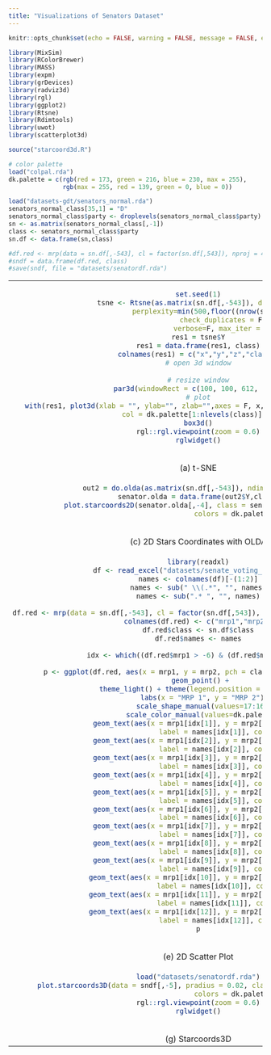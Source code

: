 ```yaml
---
title: "Visualizations of Senators Dataset"
---
```


<style type="text/css">
.main-container {
  max-width: 1500px;
  margin-left: auto;
  margin-right: auto;
}
</style>


```r
knitr::opts_chunk$set(echo = FALSE, warning = FALSE, message = FALSE, error = FALSE, cache = T)
```

```r
library(MixSim)
library(RColorBrewer)
library(MASS)
library(expm)
library(grDevices)
library(radviz3d)
library(rgl)
library(ggplot2)
library(Rtsne)
library(Rdimtools)
library(uwot)
library(scatterplot3d) 

source("starcoord3d.R")

# color palette
load("colpal.rda")
dk.palette = c(rgb(red = 173, green = 216, blue = 230, max = 255), 
               rgb(max = 255, red = 139, green = 0, blue = 0))

```

```r
load("datasets-gdt/senators_normal.rda")
senators_normal_class[35,1] = "D"
senators_normal_class$party <- droplevels(senators_normal_class$party)
sn <- as.matrix(senators_normal_class[,-1])
class <- senators_normal_class$party
sn.df <- data.frame(sn,class)

#df.red <- mrp(data = sn.df[,-543], cl = factor(sn.df[,543]), nproj = 4)$projected_df
#sndf = data.frame(df.red, class)
#save(sndf, file = "datasets/senatordf.rda")
```

<table width="500" border="0" cellpadding="0">

<tr>

<td align="center" valign="center">
```r
set.seed(1)
tsne <- Rtsne(as.matrix(sn.df[,-543]), dims = 3, 
              perplexity=min(500,floor((nrow(sn.df)-1)/3)), 
              check_duplicates = F,  
              verbose=F, max_iter = 500)
res1 = tsne$Y
res1 = data.frame(res1, class)
colnames(res1) = c("x","y","z","class")
# open 3d window
 
# resize window
par3d(windowRect = c(100, 100, 612, 612))
# plot
with(res1, plot3d(xlab = "", ylab="", zlab="",axes = F, x,y,z, type="s",size = 0.75,
                  col = dk.palette[1:nlevels(class)][as.numeric(class)]))
box3d()
rgl::rgl.viewpoint(zoom = 0.6)
rglwidget()
```
<br />
(a) t-SNE
</td>

<td align="center" valign="center">
```r
set.seed(1)
umap_res <- umap(as.matrix(sn.df[,-543]), n_components =  3, y = sn.df[,543]) 

res1 = data.frame(umap_res, class)
colnames(res1) = c("x","y","z","class")
# open 3d window

# resize window
par3d(windowRect = c(100, 100, 612, 612))
# plot
with(res1, plot3d(xlab = "", ylab="", zlab="",axes = F, x,y,z, type="s",size = 0.75,
                  col = dk.palette[1:nlevels(class)][as.numeric(class)]))
box3d()
rgl::rgl.viewpoint(zoom = 0.6)
rglwidget()
```
<br />
(b) UMAP
</td>
</tr>

<tr>

<td align="center" valign="center">
```r
out2 = do.olda(as.matrix(sn.df[,-543]), ndim = 3, class)
senator.olda = data.frame(out2$Y,class)
plot.starcoords2D(senator.olda[,-4], class = senator.olda$class, 
                  colors = dk.palette)
```
<br />
(c) 2D Stars Coordinates with OLDA
</td>

<td align="center" valign="center">
```r
out2 = do.ulda(as.matrix(sn.df[,-543]), ndim = 3, class)
senator.ulda = data.frame(out2$Y,class)
plot.starcoords2D(senator.ulda[,-4], class = senator.ulda$class, 
                  colors = dk.palette)
```
<br />
(d) 2D Stars Coordinates with ULDA
</td>
</tr>

<tr>

<td align="center" valign="center">
```r
library(readxl)
df <- read_excel("datasets/senate_voting_data.xls")
names <- colnames(df)[-(1:2)]
names <- sub(" \\(.*", "", names)
names <- sub(".* ", "", names)

df.red <- mrp(data = sn.df[,-543], cl = factor(sn.df[,543]), nproj = 2)$projected_df[,1:2]
colnames(df.red) <- c("mrp1","mrp2")
df.red$class <- sn.df$class
df.red$names <- names

idx <- which((df.red$mrp1 > -6) & (df.red$mrp1 < 7.5))

p <- ggplot(df.red, aes(x = mrp1, y = mrp2, pch = class, color = class)) + 
  geom_point() + 
  theme_light() + theme(legend.position = "none") + 
    labs(x = "MRP 1", y = "MRP 2") +
    scale_shape_manual(values=17:16) +
    scale_color_manual(values=dk.palette) +
  geom_text(aes(x = mrp1[idx[1]], y = mrp2[idx[1]]+2), 
                      label = names[idx[1]], color = "black") +
  geom_text(aes(x = mrp1[idx[2]], y = mrp2[idx[2]]+2), 
                      label = names[idx[2]], color = "black") +
  geom_text(aes(x = mrp1[idx[3]], y = mrp2[idx[3]]+2), 
                      label = names[idx[3]], color = "black") +
  geom_text(aes(x = mrp1[idx[4]], y = mrp2[idx[4]]+2), 
                      label = names[idx[4]], color = "black") +
  geom_text(aes(x = mrp1[idx[5]], y = mrp2[idx[5]]+2), 
                      label = names[idx[5]], color = "black") +
  geom_text(aes(x = mrp1[idx[6]], y = mrp2[idx[6]]+2), 
                      label = names[idx[6]], color = "black") +
  geom_text(aes(x = mrp1[idx[7]], y = mrp2[idx[7]]+2), 
                      label = names[idx[7]], color = "black") +
  geom_text(aes(x = mrp1[idx[8]], y = mrp2[idx[8]]+2), 
                      label = names[idx[8]], color = "black") +
  geom_text(aes(x = mrp1[idx[9]], y = mrp2[idx[9]]+2), 
                      label = names[idx[9]], color = "black") +
  geom_text(aes(x = mrp1[idx[10]], y = mrp2[idx[10]]+2), 
                      label = names[idx[10]], color = "black") +
  geom_text(aes(x = mrp1[idx[11]], y = mrp2[idx[11]]+2), 
                      label = names[idx[11]], color = "black") +
  geom_text(aes(x = mrp1[idx[12]], y = mrp2[idx[12]]+2), 
                      label = names[idx[12]], color = "black") 
p
```
<br />
(e) 2D Scatter Plot
</td>

<td align="center" valign="center">
```r
df.red <- mrp(data = sn.df[,-543], cl = factor(sn.df[,543]), nproj = 3)$projected_df
scatterplot3d(df.red, pch = (20:1)[as.numeric(class)],
                     color = dk.palette[as.numeric(class)], 
                     xlab = "",  ylab = "", zlab = "", box = F,
                     grid = T, tick.marks = F, label.tick.marks = F)
```
<br />
(f) 3D Scatter Plot
</td>
</tr>

<tr>

<td align="center" valign="center">
```r
load("datasets/senatordf.rda")
plot.starcoords3D(data = sndf[,-5], pradius = 0.02, class = factor(sndf[,5]), 
                  colors = dk.palette)
rgl::rgl.viewpoint(zoom = 0.6)
rglwidget()
```
<br />
(g) Starcoords3D
</td>
</tr>
</table>
